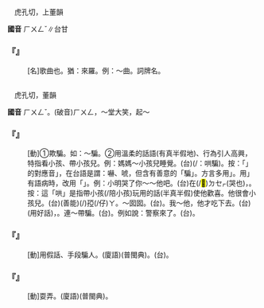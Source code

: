 
=={{ruby|嗊|ㄏㄨㄥˇ}}==

　虎孔切，上董韻

'''國音''' <rt>ㄏㄨㄥˇ</rt>∥台甘

    

==='''『{{ruby|囉|ㄌㄨㄛˊ}}{{ruby|嗊|ㄏㄨㄥˇ}}』'''===
: [名]歌曲也。猶：來羅。例：～曲。詞牌名。
    

=={{ruby|哄|ㄏㄨㄥˇ}}==

　虎孔切，董韻

'''國音''' <rt>ㄏㄨㄥˇ</rt>。(破音)<rt>ㄏㄨㄥ</rt>，～堂大笑{{ruby|。|ㄏㄨㄥˋ}}，起～

    

==='''『{{ruby|哄|ㄏㄨㄥˇ}}』'''===
: [動]①欺騙。如：～騙。②用溫柔的話語(有真半假地)、行為引人高興，特指看小孩、帶小孩兒。例：媽媽～小孩兒睡覺。(台){{ruby|老|ㄌㄠ˫}}{{ruby|母|ㆠㄜˋ/ㆠㄨˋ}}{{ruby|哄|ㄏㄤˋ}}(/{{ruby|騙|ㄆㄧㄢ˪}}：哄騙){{ruby|<mark>&#xffb51;</mark>|ㆣㄧㄣˋ}}{{ruby|仔|ㄚ}}{{ruby|睏|ㄎㄨㄣ˪}}。按：「{{ruby|哄|ㄏㄨㄥˇ}}」的對應音{{ruby|「|ㄏㄤˋ}}」，在台語是謂：嚇、唬，但含有善意的「騙」。方言多用{{ruby|「|ㄆㄧㄢ˪}}」。用{{ruby|「|ㄆㄧㄢ˪}}」有語病時，改用「{{ruby|訹|ㄙㄨㆵ ͘}}」。例：小明哭了你～～他吧。(台){{ruby|明|ㆠㄧㄥˊ}}{{ruby|仔|ㄗㄨㄟˇ}}在(/<mark>&#xf9853;</mark>)<rt>ㄉㆤㆷ</rt>{{ruby|哮|ㄏㄠˋ}}(哭也)，{{ruby|汝|ㄌㄧˋ}}{{ruby|共|ㄍㄚ˫}}{{ruby|騙|ㄆㄧㄢ˪}}{{ruby|付|ㄏㆦ˫}}{{ruby|伊|ㄧ}}{{ruby|恬|ㄉㄧㆰ˫}}。按：這「哄」是指帶小孩(/陪小孩)玩用的話(半真半假)使他歡喜。他很會{{ruby|～|ㄏㄨㄥˇ}}小孩兒。(台){{ruby|伊|ㄧ}}{{ruby|真|ㄐㄧㄣ}}{{ruby|<mark>&#xffa55;</mark>|ㆣㄠˊ}}(善能){{ruby|騙|ㄆㄧㄢ˪}}(/{{ruby|照|ㄐㄧㄠ˪}}{{ruby|顧|ㄍㆦ˪}}){{ruby|細|ㄙㄨㆤ˪/ㄙㆤ˪}}{{ruby|漢|ㄏㄢ˪}}{{ruby|<mark>&#xffb51;</mark>|ㆣㄧㄣˋ}}孲(/仔)<rt>ㄚ</rt>。～囡囡。(台){{ruby|騙|ㄆㄧㄢ˪}}{{ruby|嬰|ㆪ}}{{ruby|仔|ㄚ}}{{ruby|付|ㄏㆦ˫}}{{ruby|睏|ㄎㄨㄣ˪}}。我～他，他才吃下去。(台){{ruby|我|ㆣㄨㄚˋ}}(用好話){{ruby|共|ㄍㄚ˫}}{{ruby|騙|ㄆㄧㄢ˪}}，{{ruby|伊|ㄧ}}{{ruby|即|ㄐㄧㄚㆷ}}{{ruby|食|ㄐㄧㄚㆷ ͘}}{{ruby|落|ㄌㄜㆷ ͘}}{{ruby|去|·ㄎㄧ˪}}。連～帶騙。(台){{ruby|半|ㄅㄨㆩ˪}}{{ruby|哄|ㄏㄤˋ}}{{ruby|半|ㄅㄨㆩ˪}}{{ruby|騙|ㄆㄧㄢ˪}}。例如說：警察來了。(台){{ruby|虎|ㄏㆦˋ}}{{ruby|姑|ㄍㆦ}}{{ruby|婆|ㄅㄜˊ}}{{ruby|會|ㄨㆤ˫/ㆤ˫}}{{ruby|掠|ㄌㄧㄚㆷ ͘}}{{ruby|<mark>&#xffb51;</mark>|ㆣㄧㄣˋ}}{{ruby|仔|ㄚ}}{{ruby|等|ㄉㄧㄥˋ}}{{ruby|等|ㄉㄧㄥˋ}}。
    

==='''『{{ruby|哄|ㄏㄨㄥˇ}}{{ruby|騙|ㄆㄧㄢˋ}}』'''===
: [動]用假話、手段騙人。(廈語){{ruby|設|ㄒㄧㄚㆵ}}{{ruby|景|ㄍㄧㄥˋ}}{{ruby|唬|ㄏㆦˋ}}{{ruby|人|·ㄌㄤˊ}}(普閩典)。(台){{ruby|諞|ㄅㄧㄢˋ}}。
    

==='''『{{ruby|哄|ㄏㄨㄥˇ}}{{ruby|弄|ㄋㄨㄥˋ}}』'''===
: [動]耍弄。(廈語){{ruby|創|ㄘㆲ˪}}{{ruby|治|ㄉㄧ˫}}(普閩典)。
    
